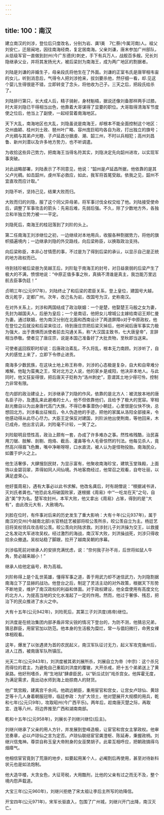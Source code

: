 ```yaml
---
---
---
```

title: 100：南汉
---



建立南汉的刘涉，登位后只度改名，分别为岩、龚1美　7仁蔡(今属河南)人。祖父刘安仁，迁居闽地，因往南海经商，复定居南海。父亲刘谦，唐末参加广州部队，从低级军官一直做到封州(今广东德庆)刺史，手下有兵万人，战舰百多艘。兄长刘隐继承父业，并将其发扬光大，被后梁封为南海王，成为两广地区的割据者。

刘陆是刘谦的非婚生子，母亲段氏将他生在了外面。刘谦的正室韦氏是唐宰相韦宙的女儿，听到消息后，气得令人把刘涉抢来，拔剑要杀他，然仔细一看，却.见这个婴儿生得很是不错，立即转变了念头，将他收为己子。三天之后，把段氏给杀了。

刘陆排行第只，长大成人后，精子骑射，身材魁梧，据说还像刘备那样两手过膝。时大哥刘隐已干得相当出色，他靠着大哥谋得了显要的职位。大哥取得清海军节度使之位后，他当上了副使，一起经营着南海地区。

天下大乱，南海地区也大乱，刘隐虽说是南海王，却根本不能全面控制这个地区：交州曲颖、桂州刘士政、琶州叶广略、容州庞巨昭均各自为政，打出独立的旗号；卢光稠与其弟卢光睦、子卢延昌分据虔、潮、韶三州，不时以兵相犯；高州刘昌鲁、新州刘潜以及许多地方势力，也不听调遣。

为收拾这些异己势力，把南海王当得名符其实，刘隐决定先向韶州进攻，以实现军事突破。

对此战略部署，刘陆表示了不同意见，他说：“韶州是卢延昌所据，他依靠的是其父卢光稠。如击韶州，虔州军必救应，如此，我军将首尾受敌。依我之见，韶州不宜直攻而应计取。”

刘隐不听，坚持己见，结果大败而归。

大败而归的刘隐，服了这个同父异母弟，将军事讨伐全权交给了他。刘陆接受使命后，调整了军事攻击的箭头：先易后难，先弱后强。不久，除了少数地方外，各独立和半独立势力被一一平定。

刘隐死后，南海王的桂冠落到了刘阶的头上。

第二任南海王刘涉继位之初，一边继续对本地用兵，收服各种割据势力，将他的旗帜插遍境内；一边继承刘隐的外交路线，向后梁称臣，以换取政治支持。

向后梁称臣，本非心甘情愿的事，不过是为了得到后梁的承认，以显示自己是正统的地方政权而已。

待到钱珍被后梁册为吴越王后，刘阶耻于南海王的封号，对日益衰弱的后梁产生了极大的不满，愤恨地说：“中原正值多事之秋，真搞不清谁是真主，我岂能万里远航去臣事伪廷！”

贞明三年(公元917年)，刘陆终止了和后梁的君臣关系，登上皇位，建国号大越，改元乾亨，定都广州。次年，改己名为岩，改国号为汉，史称南汉。

在对外关系上，刘涉和两国结成了政治联姻：一个是楚，他娶楚王马殷之女为妻，先封为越国夫人，后册为皇后；一个是南诏，他把女儿增城公主嫁给南诏王郑仁曼为妻。通过联姻，他为南汉分别在北面和西南设计了两道屏障o对于中原政权，他在登位之后就没和后梁来往过，待到唐庄宗把后梁灭掉后，他听闻后唐军事实力极为强大，出于畏惧而派使者前去沟通关系，称“大汉国主致书，七大唐皇帝”，言辞相当恭敬。使者见了唐庄宗，说是本国己准备好了大批贡物，至秋即当送来。

可使者返回叙职时却说：后唐政治紊乱，不久将乱，根本无力南顾。刘涉听了，自大的感觉上来了，立即下令停止进贡。

南海多少数民族，在这块土地上称王称帝，刘涉的心态极是复杂，自大和自卑难分难解。他耻为蛮夷之王，常对北方之人说，他的家乡是咸阳，他决非本地人。与此同时，他又狂妄得很，把后唐天子贬称为“洛州刺史”，意谓其土地少得可怜，控制力非常有限。

在内部的政治建设上，刘涉继承了刘隐的作风，依靠的是北方人：被流放本地的唐名臣子孙，及遭乱来此避难的士人，他不但依靠他们，且给予了极大的宽容。宰相赵光撤自以为出身唐代高门大族，不得已奉事潜伪小朝廷，心里很是仪快不快，总想回北方。刘涉看出征候后，令人伪造他的手迹，把他的家属从洛阳全部接来，令他感动得从此尽心尽力。大臣王定保反对建国，刘阶派他出使荆南，等他回来，木已成舟，他出言讥讽，刘险毫不计较，一笑了之。

刘险聪明且悟性高，政治上颇有一套，办成了许多难办之事。然性格残酷，治民喜用刀锯、肢解、剖剔、炮烙、截舌、灌鼻等令人毛骨惊然的刊法。他每见杀人，竟然高兴得眉飞色舞，嘴中净晰呀呀，口水直流，被人认为是怪物投胎。南海民众，如置于炉火之上。

他生活奢侈，大肆搜刮民财，为显示富有，他聚收南海珍宝，建筑玉堂珠殿，上面饰以金碧羽翠，弄得如同人间仙境。外地客商经过，他常召之观看，自夸壮丽，以满足虚荣心。

他好蛋周易》，遇有大事必以此书求解。他改名龚后，时有胡僧说：“根据诫书讲，灭刘氏者龚也。”他恐此名将破国败家，遂根据《周易》中‘“一吃龙在天”之句，自造“美”字为名。楚军攻封州，本军大败，他又拿出《周易》占笨，得到的是’‘大有”，由此改元大有，大赦境内。

刘脸在位时，有件事对后来的历史发生了重大影响：大有十年(公元937年)，属于南汉的交州(今越南北部)长官杨廷艺被部将皎公羡所杀，皎公羡自立为主。杨廷艺旧将吴权领兵攻击皎公羡。皎公羡向刘陆求救。刘涉封儿子刘洪操为交王，以救援之名发动大军进攻吴权。经过激烈的海战，南汉军大败，刘洪操战死，刘涉只得收拾余众撤退。吴权站稳了脚跟，拉开了越南吴朝的序幕。

刘涉临死前对继承人的安排充满忧虑，说：“奈何我子孙不肖，后世将如鼠人牛角，势必越来越小！”

继承人给他定庙号，称为高祖。

刘阶称得上是个乱世英雄，懂得军事之道，善于用武力却不迷信武力，为刘隐割据南海立下了显赫的战功。他登台之后，制定了灵活主动的对外政策，根据天下形势不断地变，维护了南汉政权的利益和体面。对于政权建设，他全盘使用有高度文化的北方人，为提高当地的文化水准起了一定的作用。然而，他过于奢侈、残忍，把治下的民众推进了水火之中。

大有十五年(公元942年)，刘险死后，其第三子刘洪度(疡帝)继位。

刘洪度是在统治集团内部矛盾非常尖锐的情况下登台的，为防不测，他猜忌兄弟，猜忌群臣，用宦官加以防范。他本身的生活极为糜烂，常一与倡妇微行，命男女裸体相观看。

这年，爆发了以张遇贤为首的农民起义，南汉军队征讨无力，起义军攻克循州后，进人江西，被南唐军队所镇压。

光天二年(公元943年)，刘洪度被其弟刘展所杀，刘展自立为帝〔中宗)：这个杀兄而得位的君主，为避免自己重蹈刘洪度的覆辙，大开杀戒，把十五个弟弟送上了黄泉路。他好刑嗜杀，用“生地狱”肆虐臣民，以“斩瓜试剑”戏杀宫女。他挥霍无度，为满足需求，竟出动水师到海上劫掠商人的财货。

他广筑宫殿，建离宫千余间。他疏远朝臣，重用宦官和宫女，让宫女卢琼仙、黄琼芝等十几人身着朝服冠带，临廷参政：为扩大领土，他对楚展开大规模的用兵，乾和七年(公元只9年)，攻取昭州(今广西平乐)。两年后，趁南唐灭楚之际，再取宜、连等八州，将边界推至广西和湖南南部。

乾和十五年(公元958年)，刘展长子刘继兴继位(后主)。

刘继兴继承了父亲的用人方针，并发展到登峰造极，让宦官和宫女主掌政权。他审览奏章，必以卢琼仙之言为定否。卢琼仙联结宦官龚澄枢、陈延寿，秉握政柄。刘继兴信鬼神。尊崇自称玉皇大帝附身的女巫樊胡子。此辈互相呼应，把朝政搞得乌烟瘴气。

他相信宦官竟到了荒唐的地步，如要起用某个人，必阉割后再使用，甚至对待新科状元也是如法炮制。

他大造华楼，大贪女色，大征苛税，大用酷刑，比他的父亲有过之而无不及，整个境内怨声载道。

大宝三年(公元960年)，刘继兴拒绝了宋太祖让李后主所写的劝降信。

开宝四年(公元971年)，宋军长驱直入，包围了广州城，刘继兴开门出降，南汉灭亡。